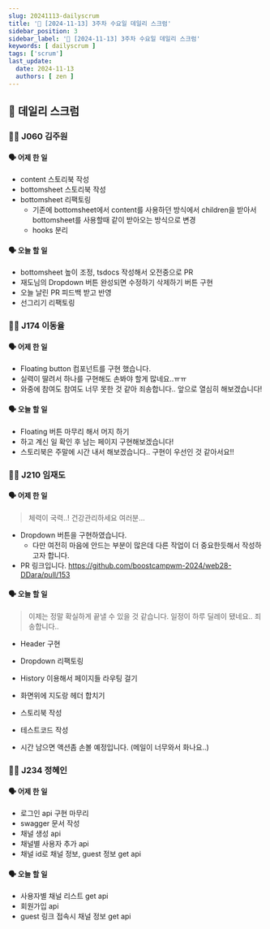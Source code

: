 ```yaml
---
slug: 20241113-dailyscrum
title: '🏃 [2024-11-13] 3주차 수요일 데일리 스크럼'
sidebar_position: 3
sidebar_label: '🏃 [2024-11-13] 3주차 수요일 데일리 스크럼'
keywords: [ dailyscrum ]
tags: ['scrum']
last_update:
  date: 2024-11-13
  authors: [ zen ]
---
```


## 🏃 데일리 스크럼

### 🧑‍💻 J060 김주원

#### 🗣️ 어제 한 일

- content 스토리북 작성
- bottomsheet 스토리북 작성
- bottomsheet 리팩토링
  - 기존에 bottomsheet에서 content를 사용하던 방식에서 children을 받아서 bottomsheet를 사용할때 같이 받아오는 방식으로 변경
  - hooks 분리

#### 🗣️ 오늘 할 일

- bottomsheet 높이 조정, tsdocs 작성해서 오전중으로 PR
- 재도님의 Dropdown 버튼 완성되면 수정하기 삭제하기 버튼 구현
- 오늘 날린 PR 피드백 받고 반영
- 선그리기 리팩토링

### 🧑‍💻 J174 이동율

#### 🗣️ 어제 한 일

- Floating button 컴포넌트를 구현 했습니다.
- 실력이 딸려서 하나를 구현해도 손봐야 할게 많네요..ㅠㅠ
- 와중에 참여도 참여도 너무 못한 것 같아 죄송합니다.. 앞으로 열심히 해보겠습니다!

#### 🗣️ 오늘 할 일

- Floating 버튼 마무리 해서 머지 하기
- 하고 계신 일 확인 후 남는 페이지 구현해보겠습니다!
- 스토리북은 주말에 시간 내서 해보겠습니다.. 구현이 우선인 것 같아서요!!

### 🧑‍💻 J210 임재도

#### 🗣️ 어제 한 일

> 체력이 국력..! 건강관리하세요 여러분…
>
- Dropdown 버튼을 구현하였습니다.
  - 다만 여전히 마음에 안드는 부분이 많은데 다른 작업이 더 중요한듯해서 작성하고자 합니다.
- PR 링크입니다. https://github.com/boostcampwm-2024/web28-DDara/pull/153

#### 🗣️ 오늘 할 일

> 이제는 정말 확실하게 끝낼 수 있을 것 같습니다. 일정이 하루 딜레이 됐네요.. 죄송합니다..
>
- Header 구현
- Dropdown 리팩토링
- History 이용해서 페이지들 라우팅 걸기
- 화면위에 지도랑 헤더 합치기

- 스토리북 작성
- 테스트코드 작성

- 시간 남으면 액션좀 손볼 예정입니다. (메일이 너무와서 화나요..)

### 🧑‍💻 J234 정혜인

#### 🗣️ 어제 한 일

- 로그인 api 구현 마무리
- swagger 문서 작성
- 채널 생성 api
- 채널별 사용자 추가 api
- 채널 id로 채널 정보, guest 정보 get api

#### 🗣️ 오늘 할 일

- 사용자별 채널 리스트 get api
- 회원가입 api
- guest 링크 접속시 채널 정보 get api